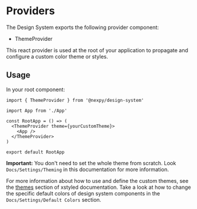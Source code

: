 
<Meta title='Docs/Exports/Providers' />

# Providers

The Design System exports the following provider component:

- ThemeProvider

This react provider is used at the root of your application to propagate and configure a custom color theme or styles.

## Usage

In your root component:

```tsx
import { ThemeProvider } from '@nexpy/design-system'

import App from './App'

const RootApp = () => (
  <ThemeProvider theme={yourCustomTheme}>
    <App />
  </ThemeProvider>
)

export default RootApp
```

**Important:** You don't need to set the whole theme from scratch.
Look `Docs/Settings/Theming` in this documentation for more information.

For more information about how to use and define the custom themes,
see the [themes](https://xstyled.dev/docs/theme/) section of xstyled
documentation. Take a look at how to change the specific default colors
of design system components in the `Docs/Settings/Default Colors` section.
